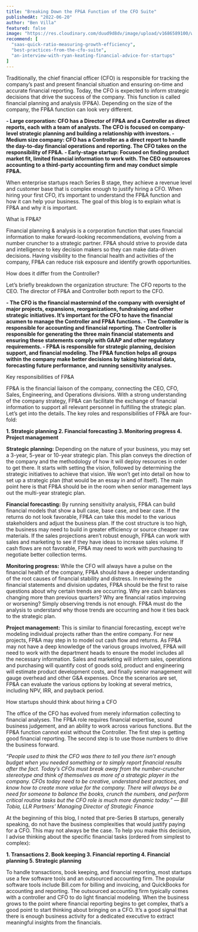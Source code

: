 ```yaml
---
title: "Breaking Down the FP&A Function of the CFO Suite"
publishedAt: "2022-06-20"
author: "Ben Villa"
featured: false
image: "https://res.cloudinary.com/duud9d8dv/image/upload/v1686589100/web-app-clones/truewind.ai/breadown-the-fpa_fje35x.jpg"
recommend: [
  "saas-quick-ratio-measuring-growth-efficiency",
  "best-practices-from-the-cfo-suite",
  "an-interview-with-ryan-keating-financial-advice-for-startups"
]
---
```


Traditionally, the chief financial officer (CFO) is responsible for tracking the company’s past and present financial situation and ensuring on-time and accurate financial reporting. Today, the CFO is expected to inform strategic decisions that drive the success of the company. This function is called financial planning and analysis (FP&A). Depending on the size of the company, the FP&A function can look very different.

<b>
- Large corporation: CFO has a Director of FP&A and a Controller as direct reports, each with a team of analysts. The CFO is focused on company-level strategic planning and building a relationship with investors.
- Medium size company: CFO has a Controller as a direct report to handle the day-to-day financial operations and reporting. The CFO takes on the responsibility of FP&A.
- Early-stage startup: Focused on finding product market fit, limited financial information to work with. The CEO outsources accounting to a third-party accounting firm and may conduct simple FP&A.
</b>

When enterprise startups reach Series B stage, they achieve a revenue level and customer base that is complex enough to justify hiring a CFO. When hiring your first CFO, it’s important to understand the FP&A function and how it can help your business. The goal of this blog is to explain what is FP&A and why it is important.

<span className="text-xl font-bold italic">What is FP&A?</span>

Financial planning & analysis is a corporation function that uses financial information to make forward-looking recommendations, evolving from a number cruncher to a strategic partner. FP&A should strive to provide data and intelligence to key decision makers so they can make data-driven decisions. Having visibility to the financial health and activities of the company, FP&A can reduce risk exposure and identify growth opportunities.

<span className="text-xl font-bold italic">How does it differ from the Controller?</span>

Let’s briefly breakdown the organization structure: The CFO reports to the CEO. The director of FP&A and Controller both report to the CFO.

<b>
- The CFO is the financial mastermind of the company with oversight of major projects, expansions, reorganizations, fundraising and other strategic initiatives. It’s important for the CFO to have the financial acumen to manage the Controller and FP&A functions.
- The Controller is responsible for accounting and financial reporting. The Controller is responsible for generating the three main financial statements and ensuring these statements comply with GAAP and other regulatory requirements.
- FP&A is responsible for strategic planning, decision support, and financial modeling. The FP&A function helps all groups within the company make better decisions by taking historical data, forecasting future performance, and running sensitivity analyses.
</b>

<span className="text-xl font-bold italic">Key responsibilities of FP&A</span>

FP&A is the financial liaison of the company, connecting the CEO, CFO, Sales, Engineering, and Operations divisions. With a strong understanding of the company strategy, FP&A can facilitate the exchange of financial information to support all relevant personnel in fulfilling the strategic plan. Let’s get into the details. The key roles and responsibilities of FP&A are four-fold:

<b>
1. Strategic planning
2. Financial forecasting
3. Monitoring progress
4. Project management
</b>

<b>Strategic planning:</b> Depending on the nature of your business, you may set a 3-year, 5-year or 10-year strategic plan. This plan conveys the direction of the company and the methodology of how it will deploy resources in order to get there. It starts with setting the vision, followed by determining the strategic initiatives to achieve that vision. We won’t get into detail on how to set up a strategic plan (that would be an essay in and of itself). The main point here is that FP&A should be in the room when senior management lays out the multi-year strategic plan.

<b>Financial forecasting:</b> By running sensitivity analysis, FP&A can build financial models that show a bull case, base case, and bear case. If the returns do not look favorable, FP&A can take this model to the various stakeholders and adjust the business plan. If the cost structure is too high, the business may need to build in greater efficiency or source cheaper raw materials. If the sales projections aren’t robust enough, FP&A can work with sales and marketing to see if they have ideas to increase sales volume. If cash flows are not favorable, FP&A may need to work with purchasing to negotiate better collection terms.

<b>Monitoring progress:</b> While the CFO will always have a pulse on the financial health of the company, FP&A should have a deeper understanding of the root causes of financial stability and distress. In reviewing the financial statements and division updates, FP&A should be the first to raise questions about why certain trends are occurring. Why are cash balances changing more than previous quarters? Why are financial ratios improving or worsening? Simply observing trends is not enough. FP&A must do the analysis to understand why those trends are occurring and how it ties back to the strategic plan.

<b>Project management:</b> This is similar to financial forecasting, except we’re modeling individual projects rather than the entire company. For new projects, FP&A may step in to model out cash flow and returns. As FP&A may not have a deep knowledge of the various groups involved, FP&A will need to work with the department heads to ensure the model includes all the necessary information. Sales and marketing will inform sales, operations and purchasing will quantify cost of goods sold, product and engineering will estimate product development costs, and finally senior management will gauge overhead and other G&A expenses. Once the scenarios are set, FP&A can evaluate the various options by looking at several metrics, including NPV, IRR, and payback period.

<span className="text-xl font-bold italic">How startups should think about hiring a CFO</span>

The office of the CFO has evolved from merely information collecting to financial analyses. The FP&A role requires financial expertise, sound business judgement, and an ability to work across various functions. But the FP&A function cannot exist without the Controller. The first step is getting good financial reporting. The second step is to use those numbers to drive the business forward.

<i>“People used to think the CFO was there to tell you there isn’t enough budget when you needed something or to simply report financial results after the fact. Today’s CFOs must break away from the number-cruncher stereotype and think of themselves as more of a strategic player in the company. CFOs today need to be creative, understand best practices, and know how to create more value for the company. There will always be a need for someone to balance the books, crunch the numbers, and perform critical routine tasks but the CFO role is much more dynamic today.” — Bill Tobia, LLR Partners’ Managing Director of Strategic Finance</i>

At the beginning of this blog, I noted that pre-Series B startups, generally speaking, do not have the business complexities that would justify paying for a CFO. This may not always be the case. To help you make this decision, I advise thinking about the specific financial tasks (ordered from simplest to complex):

<b>
1. Transactions
2. Book keeping
3. Financial reporting
4. Financial planning
5. Strategic planning
</b>

To handle transactions, book keeping, and financial reporting, most startups use a few software tools and an outsourced accounting firm. The popular software tools include Bill.com for billing and invoicing, and QuickBooks for accounting and reporting. The outsourced accounting firm typically comes with a controller and CFO to do light financial modeling. When the business grows to the point where financial reporting begins to get complex, that’s a good point to start thinking about bringing on a CFO. It’s a good signal that there is enough business activity for a dedicated executive to extract meaningful insights from the financials.
